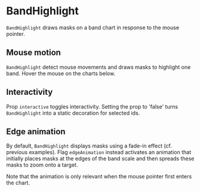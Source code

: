 
# BandHighlight

<Meta of={BandHighlightStories} />

`BandHighlight` draws masks on a band chart in response to the mouse pointer.

<ArgTypes of={BandHighlightStories} />

## Mouse motion

`BandHighlight` detect mouse movements and draws masks to highlight one band.
Hover the mouse on the charts below.

<Canvas of={BandHighlightStories.Vertical} />
<Canvas of={BandHighlightStories.Horizontal} />

## Interactivity

Prop `interactive` toggles interactivity.
Setting the prop to 'false' turns `BandHighlight` into a static decoration for selected ids.

<Canvas of={BandHighlightStories.Static} />

## Edge animation

By default, `BandHighlight` displays masks using a fade-in effect (cf. previous examples).
Flag `edgeAnimation` instead activates an animation that initially places masks at the edges of the band scale
and then spreads these masks to zoom onto a target.

<Canvas of={BandHighlightStories.EdgeAnimation} />

Note that the animation is only relevant when the mouse pointer first enters the chart.

